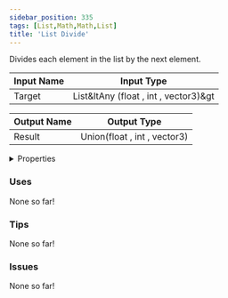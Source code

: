 ```yaml
---
sidebar_position: 335
tags: [List,Math,Math,List]
title: 'List Divide'
---
```


Divides each element in the list by the next element.




<EsbSvg />

| Input Name | Input Type |
|-----------|-----------|
| Target | List&ltAny (float , int , vector3)&gt |

| Output Name | Output Type |
|-----------|-----------|
| Result | Union(float , int , vector3) |


<details>
  <summary>Properties</summary>
  <div>
    <div>
    <table>
      <thead>
        <tr>
          <th>Is beta required?</th>
          <th>❌</th>
        </tr>
        <tr>
          <th>Is this chip a trolling risk?</th>
          <th>❌</th>
        </tr>
        <tr>
          <th>Is this chip a role assignment risk?</th>
          <th>❌</th>
        </tr>
        <tr>
          <th>Chip UUID</th>
          <th>7e5af908-533d-4d42-b3c9-0159e2b5fd55</th>
        </tr>
      </thead>
    </table>
    </div>
  </div>
</details>

### Uses

None so far!

### Tips

None so far!

### Issues

None so far!